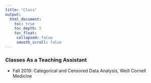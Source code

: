 ```yaml
---
title: "Class"
output:
  html_document:
    toc: true
    toc_depth: 5
    toc_float:
     collapsed: false
     smooth_scroll: false
---
```


<link rel="stylesheet" href="styles.css" type="text/css">


### Classes As a Teaching Assistant

+ Fall 2019: Categorical and Censored Data Analysis, Weill Cornell Medicine